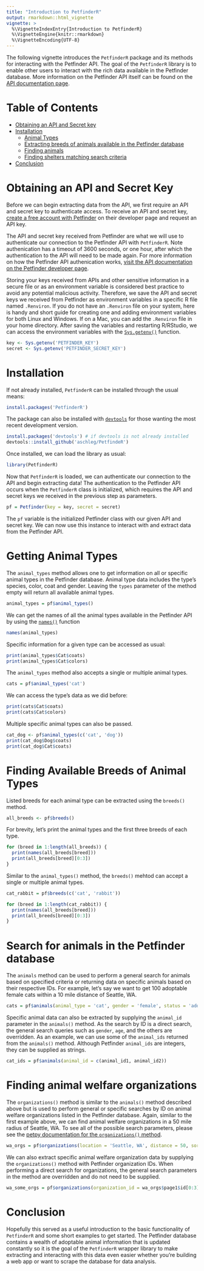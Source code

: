 ```yaml
---
title: "Introduction to PetfinderR"
output: rmarkdown::html_vignette
vignette: >
  %\VignetteIndexEntry{Introduction to PetfinderR}
  %\VignetteEngine{knitr::rmarkdown}
  %\VignetteEncoding{UTF-8}
---
```


The following vignette introduces the `PetfinderR` package and its methods for interacting with the Petfinder API. The goal of the `PetfinderR` library is to enable other users to interact with the rich data available in the Petfinder database. More information on the Petfinder API itself can be found on the [API documentation page](https://www.petfinder.com/developers/v2/docs/).

# Table of Contents

* [Obtaining an API and Secret key](#api_key)
* [Installation](#installation)
    - [Animal Types](#types)
    - [Extracting breeds of animals available in the Petfinder database](#breeds)
    - [Finding animals](#animals)
    - [Finding shelters matching search criteria](#organizations)
* [Conclusion](#conclusion)

# Obtaining an API and Secret Key <a id='api_key'></a>

Before we can begin extracting data from the API, we first require an API and secret key to authenticate access. To receive an API and secret key, [create a free account with Petfinder](https://www.petfinder.com/developers/) on their developer page and request an API key.

The API and secret key received from Petfinder are what we will use to authenticate our connection to the Petfinder API with `PetfinderR`. Note authenication has a timeout of 3600 seconds, or one hour, after which the authentication to the API will need to be made again. For more information on how the Petfinder API authenication works, [visit the API documentation on the Petfinder developer page](https://www.petfinder.com/developers/v2/docs/#using-the-api).

Storing your keys received from APIs and other sensitive information in a secure file or as an environment variable is considered best practice to avoid any potential malicious activity. Therefore, we save the API and secret keys we received from Petfinder as environment variables in a specific R file named `.Renviron`. If you do not have an `.Renviron` file on your system, here is handy and short guide for creating one and adding environment variables for both Linux and Windows. If on a Mac, you can add the `.Renviron` file in your home directory. After saving the variables and restarting R/RStudio, we can access the environment variables with the [`Sys.getenv()`](https://stat.ethz.ch/R-manual/R-devel/library/base/html/Sys.getenv.html) function.

```r
key <- Sys.getenv('PETFINDER_KEY')
secret <- Sys.getenv('PETFINDER_SECRET_KEY')
```

# Installation <a id='installation'></a>

If not already installed, `PetfinderR` can be installed through the usual means:

```r
install.packages('PetfinderR')
```

The package can also be installed with [`devtools`](https://cran.r-project.org/package=devtools) for those wanting the most recent development version.

```r
install.packages('devtools') # if devtools is not already installed
devtools::install_github('aschleg/PetfindeR')
```

Once installed, we can load the library as usual:

```r
library(PetfinderR)
```

Now that `PetfinderR` is loaded, we can authenticate our connection to the API and begin extracting data! The authentication to the Petfinder API occurs when the `PetfinderR` class is initialized, which requires the API and secret keys we received in the previous step as parameters.

```r
pf = Petfinder(key = key, secret = secret)
```

The `pf` variable is the initialized Petfinder class with our given API and secret key. We can now use this instance to interact with and extract data from the Petfinder API.

# Getting Animal Types <a id='types'></a>

The `animal_types` method allows one to get information on all or specific animal types in the Petfinder database. Animal type data includes the type's species, color, coat and gender. Leaving the `types` parameter of the method empty will return all available animal types.

```r
animal_types = pf$animal_types()
```

We can get the names of all the animal types available in the Petfinder API by using the [`names()`](https://stat.ethz.ch/R-manual/R-devel/library/base/html/names.html) function

```r
names(animal_types)
```

Specific information for a given type can be accessed as usual:

```r
print(animal_types$Cat$coats)
print(animal_types$Cat$colors)
```

The `animal_types` method also accepts a single or multiple animal types.

```r
cats = pf$animal_types('cat')
```

We can access the type's data as we did before:

```r
print(cats$Cat$coats)
print(cats$Cat$colors)
```

Multiple specific animal types can also be passed.

```r
cat_dog <- pf$animal_types(c('cat', 'dog'))
print(cat_dog$Dog$coats)
print(cat_dog$Cat$coats)
```

# Finding Available Breeds of Animal Types <a id='breeds'></a>

Listed breeds for each animal type can be extracted using the `breeds()` method.

```r
all_breeds <- pf$breeds()
```

For brevity, let's print the animal types and the first three breeds of each type.

```r
for (breed in 1:length(all_breeds)) {
  print(names(all_breeds[breed]))
  print(all_breeds[breed][0:3])
}
```

Similar to the `animal_types()` method, the `breeds()` mehtod can accept a single or multiple animal types.

```r
cat_rabbit = pf$breeds(c('cat', 'rabbit'))

for (breed in 1:length(cat_rabbit)) {
  print(names(all_breeds[breed]))
  print(all_breeds[breed][0:3])
}
```

# Search for animals in the Petfinder database <a id='animals'></a>

The `animals` method can be used to perform a general search for animals based on specified criteria or returning data on specific animals based on their respective IDs. For example, let's say we want to get 100 adoptable female cats within a 10 mile distance of Seattle, WA.

```r
cats = pf$animals(animal_type = 'cat', gender = 'female', status = 'adoptable', location = 'Seattle, WA', distance = 10, results_per_page = 50, pages = 2)
```

Specific animal data can also be extracted by supplying the `animal_id` parameter in the `animals()` method. As the search by ID is a direct search, the general search queries such as `gender`, `age`, and the others are overridden. As an example, we can use some of the `animal_ids` returned from the `animals()` method. Although Petfinder `animal_ids` are integers, they can be supplied as strings.

```r
cat_ids = pf$animals(animal_id = c(animal_id1, animal_id2))
```

# Finding animal welfare organizations <a id='organizations'></a>

The `organizations()` method is similar to the `animals()` method described above but is used to perform general or specific searches by ID on animal welfare organizations listed in the Petfinder database. Again, similar to the first example above, we can find animal welfare organizations in a 50 mile radius of Seattle, WA. To see all of the possible search parameters, please see the [petpy documentation for the `organizations()` method](https://petpy.readthedocs.io/en/latest/api.html#get-animal-welfare-organization-data).

```r
wa_orgs = pf$organizations(location = 'Seattle, WA', distance = 50, sort = 'distance', pages = 4, results_per_page = 100)
```

We can also extract specific animal welfare organization data by supplying the `organizations()` method with Petfinder organization IDs. When performing a direct search for organizations, the general search parameters in the method are overridden and do not need to be supplied.

```r
wa_some_orgs = pf$organizations(organization_id = wa_orgs$page1$id[0:3])
```

# Conclusion <a id='conclusion'></a>

Hopefully this served as a useful introduction to the basic functionality of `PetfinderR` and some short examples to get started. The Petfinder database contains a wealth of adoptable animal information that is updated constantly so it is the goal of the `PetfinderR` wrapper library to make extracting and interacting with this data even easier whether you're building a web app or want to scrape the database for data analysis.
